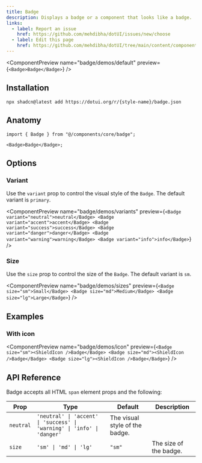 ```yaml
---
title: Badge
description: Displays a badge or a component that looks like a badge.
links:
  - label: Report an issue
    href: https://github.com/mehdibha/dotUI/issues/new/choose
  - label: Edit this page
    href: https://github.com/mehdibha/dotUI/tree/main/content/components/data-display/badge.mdx?plain=1
---
```


<ComponentPreview name="badge/demos/default" preview={`<Badge>Badge</Badge>`} />

## Installation

```package-install
npx shadcn@latest add https://dotui.org/r/{style-name}/badge.json
```

## Anatomy

```tsx
import { Badge } from "@/components/core/badge";

<Badge>Badge</Badge>;
```

## Options

### Variant

Use the `variant` prop to control the visual style of the `Badge`. The default variant is `primary`.

<ComponentPreview
  name="badge/demos/variants"
  preview={`<Badge variant="neutral">neutral</Badge>
  <Badge variant="accent">accent</Badge>
  <Badge variant="success">success</Badge>
  <Badge variant="danger">danger</Badge>
  <Badge variant="warning">warning</Badge>
  <Badge variant="info">info</Badge>`}
/>

### Size

Use the `size` prop to control the size of the `Badge`. The default variant is `sm`.

<ComponentPreview
  name="badge/demos/sizes"
  preview={`<Badge size="sm">Small</Badge>
  <Badge size="md">Medium</Badge>
  <Badge size="lg">Large</Badge>`}
/>

## Examples

### With icon

<ComponentPreview
  name="badge/demos/icon"
  preview={`<Badge size="sm"><ShieldIcon />Badge</Badge>
  <Badge size="md"><ShieldIcon />Badge</Badge>
  <Badge size="lg"><ShieldIcon />Badge</Badge>`}
/>

## API Reference

Badge accepts all HTML `span` element props and the following:

| Prop      | Type                                                                    | Default                        | Description            |
| --------- | ----------------------------------------------------------------------- | ------------------------------ | ---------------------- |
| `neutral` | `'neutral' \| 'accent' \| 'success' \| 'warning' \| 'info' \| 'danger'` | The visual style of the badge. |
| `size`    | `'sm' \| 'md' \| 'lg'`                                                  | `"sm"`                         | The size of the badge. |
